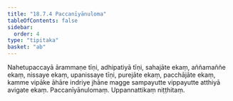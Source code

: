 ```yaml
---
title: "18.7.4 Paccanīyānuloma"
tableOfContents: false
sidebar:
  order: 4
type: "tipitaka"
basket: "ab"
---
```



<DynamicBreadcrumb />

<Division number="23">

<Paragraph number="2626">
Nahetupaccayā ārammaṇe tīṇi, adhipatiyā tīṇi, sahajāte ekaṃ, aññamaññe ekaṃ, nissaye ekaṃ, upanissaye tīṇi, purejāte ekaṃ, pacchājāte ekaṃ, kamme vipāke āhāre indriye jhāne magge sampayutte vippayutte atthiyā avigate ekaṃ.

</Paragraph>
</Division>

<Paragraph number="2627" type="center">
Paccanīyānulomaṃ.



</Paragraph>

<Paragraph number="2628" type="center">
Uppannattikaṃ niṭṭhitaṃ.
</Paragraph>